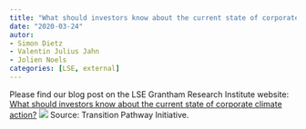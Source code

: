 ```yaml
---
title: "What should investors know about the current state of corporate climate action?"
date: "2020-03-24"
autor: 
- Simon Dietz
- Valentin Julius Jahn
- Jolien Noels
categories: [LSE, external]
---
```


Please find our blog post on the LSE Grantham Research Institute website: [What should investors know about the current state of corporate climate action?](http://www.lse.ac.uk/GranthamInstitute/news/what-should-investors-know-about-the-current-state-of-corporate-climate-action/)
![](./TPI-fig-3.jpg)
Source: Transition Pathway Initiative.